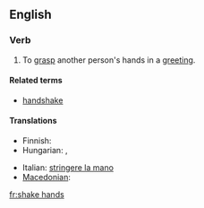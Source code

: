 ==English==

===Verb===
{{en-verb|shakes hands|shaking hands|shook hands|shaken hands}}

# To [[grasp]] another person's hands in a [[greeting]].

====Related terms====
*[[handshake]]

====Translations====
{{trans-top|To grasp another person's hands in a greeting}}
* Finnish: {{t+|fi|kätellä}}
* Hungarian: {{t-|hu|kezet ráz}},  {{t-|hu|kezet fog}}
{{trans-mid}}
* Italian: [[stringere la mano]]
* [[Macedonian]]: {{t|mk|се ракува|tr=se rákuva|sc=Cyrl|xs=Macedonian}}
{{trans-bottom}}

{{anagrams:en/aadehhknss}}
[[fr:shake hands]]